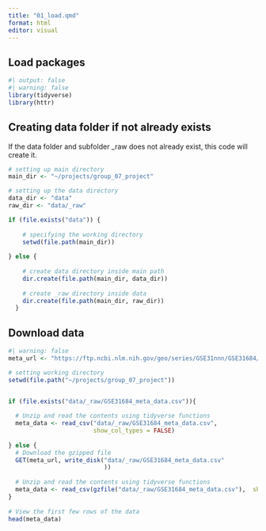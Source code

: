 ```yaml
---
title: "01_load.qmd"
format: html
editor: visual
---
```


## Load packages

```r
#| output: false
#| warning: false
library(tidyverse)
library(httr)
```

## Creating data folder if not already exists

If the data folder and subfolder \_raw does not already exist, this code will create it.

```r
# setting up main directory 
main_dir <- "~/projects/group_07_project" 

# setting up the data directory
data_dir <- "data"
raw_dir <- "data/_raw"

if (file.exists("data")) { 
  
    # specifying the working directory 
    setwd(file.path(main_dir)) 
  
} else { 
    
    # create data directory inside main path 
    dir.create(file.path(main_dir, data_dir))
  
    # create _raw directory inside data
    dir.create(file.path(main_dir, raw_dir))
  }
```

## Download data

```r
#| warning: false
meta_url <- "https://ftp.ncbi.nlm.nih.gov/geo/series/GSE31nnn/GSE31684/suppl/GSE31684%5Ftable%5Fof%5Fclinical%5Fdetails.txt.gz"

# setting working directory
setwd(file.path("~/projects/group_07_project"))


if (file.exists("data/_raw/GSE31684_meta_data.csv")){
  
  # Unzip and read the contents using tidyverse functions
  meta_data <- read_csv("data/_raw/GSE31684_meta_data.csv",
                        show_col_types = FALSE)
  
} else {
  # Download the gzipped file
  GET(meta_url, write_disk("data/_raw/GSE31684_meta_data.csv"
                           ))
  
  # Unzip and read the contents using tidyverse functions
  meta_data <- read_csv(gzfile("data/_raw/GSE31684_meta_data.csv"),  show_col_types = FALSE)
}
                          
# View the first few rows of the data
head(meta_data)
```

```r

```
